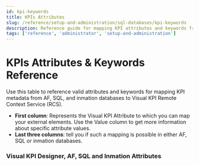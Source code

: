```yaml
---
id: kpi-keywords
title: KPIs Attributes
slug: /reference/setup-and-administration/sql-databases/kpi-keywords
description: Reference guide for mapping KPI attributes and keywords from external data sources to Visual KPI, including AF, SQL, and inmation databases.
tags: ['reference', 'administrator', 'setup-and-administration']
---
```


<head>
  <title>KPIs Attributes</title>
  <meta name="keywords" content="KPIs Attributes, Visual KPI, SQL Databases, AF Databases, setup and administration, reference, administrator"/>
</head>


# KPIs Attributes & Keywords Reference

Use this table to reference valid attributes and keywords for mapping KPI metadata from AF, SQL, and inmation databases to Visual KPI Remote Context Service (RCS).

- **First column**: Represents the Visual KPI Attribute to which you can map your external elements. Use the Value column to get more information about specific attribute values.
- **Last three columns**: tell you if such a mapping is possible in either AF, SQL or inmation databases.

### Visual KPI Designer, AF, SQL and Inmation Attributes

<JsonToTable jsonData={table} />